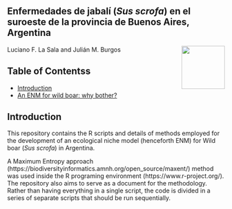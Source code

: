 ## Enfermedades de jabalí (*Sus scrofa*) en el suroeste de la provincia de Buenos Aires, Argentina

<img src="https://user-images.githubusercontent.com/20196847/82152923-d78ba600-983a-11ea-9bfc-2a9115a029f5.jpg" height="100" width="100" img align="right">

Luciano F. La Sala and Julián M. Burgos

Table of Contentss
---------- 
-   [Introduction](#introduction)
-   [An ENM for wild boar: why bother?](#An-ENM-for-wild-boar-why-bother)    

Introduction
----------  
This repository contains the R scripts and details of methods employed for the development of an ecological niche model (henceforth ENM) for Wild boar (*Sus scrofa*) in Argentina.

A Maximum Entropy approach (https://biodiversityinformatics.amnh.org/open_source/maxent/) method was used inside the R programing environment (https://www.r-project.org/). The repository also aims to serve as a document for the methodology.  Rather than having everything in a single script, the code is divided in a series of separate scripts that should be run sequentially.